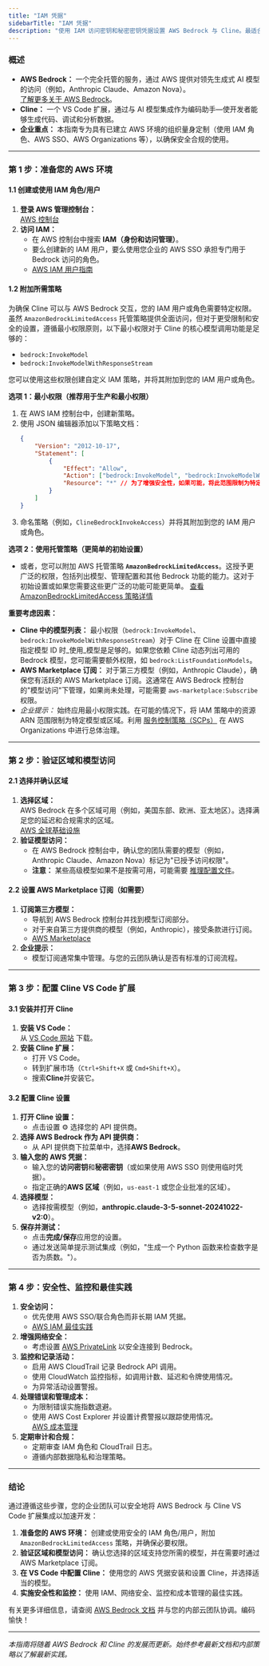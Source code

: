 ```yaml
---
title: "IAM 凭据"
sidebarTitle: "IAM 凭据"
description: "使用 IAM 访问密钥和秘密密钥凭据设置 AWS Bedrock 与 Cline。最适合具有已建立 IAM 策略的企业环境。"
---
```


### 概述

-   **AWS Bedrock：** 一个完全托管的服务，通过 AWS 提供对领先生成式 AI 模型的访问（例如，Anthropic Claude、Amazon Nova）。\
    [了解更多关于 AWS Bedrock](https://docs.aws.amazon.com/bedrock/latest/userguide/what-is-bedrock.html)。
-   **Cline：** 一个 VS Code 扩展，通过与 AI 模型集成作为编码助手—使开发者能够生成代码、调试和分析数据。
-   **企业重点：** 本指南专为具有已建立 AWS 环境的组织量身定制（使用 IAM 角色、AWS SSO、AWS Organizations 等），以确保安全合规的使用。

---

### 第 1 步：准备您的 AWS 环境

#### 1.1 创建或使用 IAM 角色/用户

1. **登录 AWS 管理控制台：**\
   [AWS 控制台](https://aws.amazon.com/console/)
2. **访问 IAM：**
    - 在 AWS 控制台中搜索 **IAM（身份和访问管理）**。
    - 要么创建新的 IAM 用户，要么使用您企业的 AWS SSO 承担专门用于 Bedrock 访问的角色。
    - [AWS IAM 用户指南](https://docs.aws.amazon.com/IAM/latest/UserGuide/introduction.html)

#### 1.2 附加所需策略

为确保 Cline 可以与 AWS Bedrock 交互，您的 IAM 用户或角色需要特定权限。虽然 `AmazonBedrockLimitedAccess` 托管策略提供全面访问，但对于更受限制和安全的设置，遵循最小权限原则，以下最小权限对于 Cline 的核心模型调用功能是足够的：

-   `bedrock:InvokeModel`
-   `bedrock:InvokeModelWithResponseStream`

您可以使用这些权限创建自定义 IAM 策略，并将其附加到您的 IAM 用户或角色。

**选项 1：最小权限（推荐用于生产和最小权限）**

1.  在 AWS IAM 控制台中，创建新策略。
2.  使用 JSON 编辑器添加以下策略文档：
    ```json
    {
    	"Version": "2012-10-17",
    	"Statement": [
    		{
    			"Effect": "Allow",
    			"Action": ["bedrock:InvokeModel", "bedrock:InvokeModelWithResponseStream"],
    			"Resource": "*" // 为了增强安全性，如果可能，将此范围限制为特定模型 ARN。
    		}
    	]
    }
    ```
3.  命名策略（例如，`ClineBedrockInvokeAccess`）并将其附加到您的 IAM 用户或角色。

**选项 2：使用托管策略（更简单的初始设置）**

-   或者，您可以附加 AWS 托管策略 **`AmazonBedrockLimitedAccess`**。这授予更广泛的权限，包括列出模型、管理配置和其他 Bedrock 功能的能力。这对于初始设置或如果您需要这些更广泛的功能可能更简单。
    [查看 AmazonBedrockLimitedAccess 策略详情](https://docs.aws.amazon.com/bedrock/latest/userguide/security-iam.html)

**重要考虑因素：**

-   **Cline 中的模型列表：** 最小权限（`bedrock:InvokeModel`、`bedrock:InvokeModelWithResponseStream`）对于 Cline 在 Cline 设置中直接指定模型 ID 时_使用_模型是足够的。如果您依赖 Cline 动态列出可用的 Bedrock 模型，您可能需要额外权限，如 `bedrock:ListFoundationModels`。
-   **AWS Marketplace 订阅：** 对于第三方模型（例如，Anthropic Claude），确保您有活跃的 AWS Marketplace 订阅。这通常在 AWS Bedrock 控制台的"模型访问"下管理，如果尚未处理，可能需要 `aws-marketplace:Subscribe` 权限。
-   _企业提示：_ 始终应用最小权限实践。在可能的情况下，将 IAM 策略中的资源 ARN 范围限制为特定模型或区域。利用 [服务控制策略（SCPs）](https://docs.aws.amazon.com/organizations/latest/userguide/orgs_manage_policies_scps.html) 在 AWS Organizations 中进行总体治理。

---

### 第 2 步：验证区域和模型访问

#### 2.1 选择并确认区域

1. **选择区域：**\
   AWS Bedrock 在多个区域可用（例如，美国东部、欧洲、亚太地区）。选择满足您的延迟和合规需求的区域。\
   [AWS 全球基础设施](https://aws.amazon.com/about-aws/global-infrastructure/regions_az/)
2. **验证模型访问：**
    - 在 AWS Bedrock 控制台中，确认您的团队需要的模型（例如，Anthropic Claude、Amazon Nova）标记为"已授予访问权限"。
    - **注意：** 某些高级模型如果不是按需可用，可能需要 [推理配置文件](https://docs.aws.amazon.com/bedrock/latest/userguide/inference-profiles-support.html)。

#### 2.2 设置 AWS Marketplace 订阅（如需要）

1. **订阅第三方模型：**
    - 导航到 AWS Bedrock 控制台并找到模型订阅部分。
    - 对于来自第三方提供商的模型（例如，Anthropic），接受条款进行订阅。
    - [AWS Marketplace](https://aws.amazon.com/marketplace/)
2. **企业提示：**
    - 模型订阅通常集中管理。与您的云团队确认是否有标准的订阅流程。

---

### 第 3 步：配置 Cline VS Code 扩展

#### 3.1 安装并打开 Cline

1. **安装 VS Code：**\
   从 [VS Code 网站](https://code.visualstudio.com/) 下载。
2. **安装 Cline 扩展：**
    - 打开 VS Code。
    - 转到扩展市场（`Ctrl+Shift+X` 或 `Cmd+Shift+X`）。
    - 搜索**Cline**并安装它。

#### 3.2 配置 Cline 设置

1. **打开 Cline 设置：**
    - 点击设置 ⚙️ 选择您的 API 提供商。
2. **选择 AWS Bedrock 作为 API 提供商：**
    - 从 API 提供商下拉菜单中，选择**AWS Bedrock**。
3. **输入您的 AWS 凭据：**
    - 输入您的**访问密钥**和**秘密密钥**（或如果使用 AWS SSO 则使用临时凭据）。
    - 指定正确的**AWS 区域**（例如，`us-east-1` 或您企业批准的区域）。
4. **选择模型：**
    - 选择按需模型（例如，**anthropic.claude-3-5-sonnet-20241022-v2:0**）。
5. **保存并测试：**
    - 点击**完成/保存**应用您的设置。
    - 通过发送简单提示测试集成（例如，"生成一个 Python 函数来检查数字是否为质数。"）。

---

### 第 4 步：安全性、监控和最佳实践

1. **安全访问：**
    - 优先使用 AWS SSO/联合角色而非长期 IAM 凭据。
    - [AWS IAM 最佳实践](https://docs.aws.amazon.com/IAM/latest/UserGuide/best-practices.html)
2. **增强网络安全：**
    - 考虑设置 [AWS PrivateLink](https://docs.aws.amazon.com/vpc/latest/userguide/endpoint-services-overview.html) 以安全连接到 Bedrock。
3. **监控和记录活动：**
    - 启用 AWS CloudTrail 记录 Bedrock API 调用。
    - 使用 CloudWatch 监控指标，如调用计数、延迟和令牌使用情况。
    - 为异常活动设置警报。
4. **处理错误和管理成本：**
    - 为限制错误实施指数退避。
    - 使用 AWS Cost Explorer 并设置计费警报以跟踪使用情况。\
      [AWS 成本管理](https://docs.aws.amazon.com/cost-management/latest/userguide/what-is-aws-cost-management.html)
5. **定期审计和合规：**
    - 定期审查 IAM 角色和 CloudTrail 日志。
    - 遵循内部数据隐私和治理策略。

---

### 结论

通过遵循这些步骤，您的企业团队可以安全地将 AWS Bedrock 与 Cline VS Code 扩展集成以加速开发：

1. **准备您的 AWS 环境：** 创建或使用安全的 IAM 角色/用户，附加 `AmazonBedrockLimitedAccess` 策略，并确保必要权限。
2. **验证区域和模型访问：** 确认您选择的区域支持您所需的模型，并在需要时通过 AWS Marketplace 订阅。
3. **在 VS Code 中配置 Cline：** 使用您的 AWS 凭据安装和设置 Cline，并选择适当的模型。
4. **实施安全性和监控：** 使用 IAM、网络安全、监控和成本管理的最佳实践。

有关更多详细信息，请查阅 [AWS Bedrock 文档](https://docs.aws.amazon.com/bedrock/latest/userguide/what-is-bedrock.html) 并与您的内部云团队协调。编码愉快！

---

_本指南将随着 AWS Bedrock 和 Cline 的发展而更新。始终参考最新文档和内部策略以了解最新实践。_
